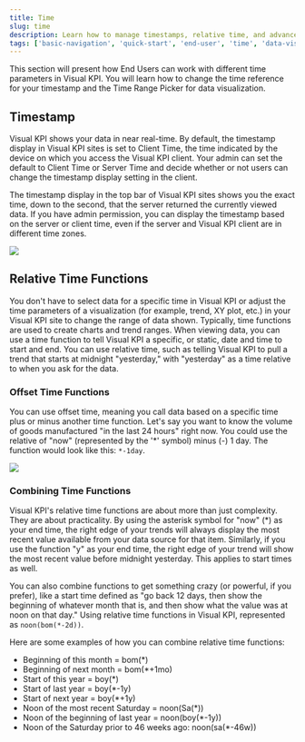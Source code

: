 ```yaml
---
title: Time
slug: time
description: Learn how to manage timestamps, relative time, and advanced time functions in Visual KPI to enhance data visualization and real-time monitoring.
tags: ['basic-navigation', 'quick-start', 'end-user', 'time', 'data-visualization']
---
```


<head>
  <title>Time</title>
  <meta name="keywords" content="Visual KPI, time settings, time zone, time parameters, relative time, offset time, time functions, timestamp display, data visualization, real-time data, client time, server time, time range picker, advanced time functions, relative time combinations, KPI trends"/>
</head>


This section will present how End Users can work with different time parameters in Visual KPI. You will learn how to change the time reference for your timestamp and the Time Range Picker for data visualization.

## Timestamp

Visual KPI shows your data in near real-time. By default, the timestamp display in Visual KPI sites is set to Client Time, the time indicated by the device on which you access the Visual KPI client. Your admin can set the default to Client Time or Server Time and decide whether or not users can change the timestamp display setting in the client.

The timestamp display in the top bar of Visual KPI sites shows you the exact time, down to the second, that the server returned the currently viewed data. If you have admin permission, you can display the timestamp based on the server or client time, even if the server and Visual KPI client are in different time zones.

<Image src="media/end-user/basic-navigation/time/timestamp.png"/>

## Relative Time Functions

You don't have to select data for a specific time in Visual KPI or adjust the time parameters of a visualization (for example, trend, XY plot, etc.) in your Visual KPI site to change the range of data shown. Typically, time functions are used to create charts and trend ranges. When viewing data, you can use a time function to tell Visual KPI a specific, or static, date and time to start and end. You can use relative time, such as telling Visual KPI to pull a trend that starts at midnight "yesterday," with "yesterday" as a time relative to when you ask for the data.

### Offset Time Functions

You can use offset time, meaning you call data based on a specific time plus or minus another time function. Let's say you want to know the volume of goods manufactured "in the last 24 hours" right now. You could use the relative of "now" (represented by the '*' symbol) minus (-) 1 day. The function would look like this: `*-1day`.

<Image src="media/end-user/basic-navigation/time/time-offset.gif"/>

### Combining Time Functions

Visual KPI's relative time functions are about more than just complexity. They are about practicality. By using the asterisk symbol for "now" (*) as your end time, the right edge of your trends will always display the most recent value available from your data source for that item. Similarly, if you use the function "y" as your end time, the right edge of your trend will show the most recent value before midnight yesterday. This applies to start times as well.

You can also combine functions to get something crazy (or powerful, if you prefer), like a start time defined as "go back 12 days, then show the beginning of whatever month that is, and then show what the value was at noon on that day." Using relative time functions in Visual KPI, represented as `noon(bom(*-2d))`.

Here are some examples of how you can combine relative time functions:

- Beginning of this month = bom(*)
- Beginning of next month = bom(*+1mo)
- Start of this year = boy(*)
- Start of last year = boy(*-1y)
- Start of next year = boy(*+1y)
- Noon of the most recent Saturday = noon(Sa(*))
- Noon of the beginning of last year = noon(boy(*-1y))
- Noon of the Saturday prior to 46 weeks ago: noon(sa(*-46w))